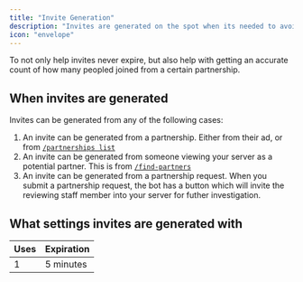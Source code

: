 ```yaml
---
title: "Invite Generation"
description: "Invites are generated on the spot when its needed to avoid them expiring."
icon: "envelope"
---
```


To not only help invites never expire, but also help with getting an accurate count of how many peopled joined from a certain partnership.

## When invites are generated

Invites can be generated from any of the following cases:

1. An invite can be generated from a partnership. Either from their ad, or from [`/partnerships list`](/commands#partnerships_list)
2. An invite can be generated from someone viewing your server as a potential partner. This is from [`/find-partners`](/commands#find-partners)
3. An invite can be generated from a partnership request. When you submit a partnership request, the bot has a button which will invite the reviewing staff member into your server for futher investigation.

## What settings invites are generated with

| Uses | Expiration |
| ---- | ---------- |
| 1    | 5 minutes  |
